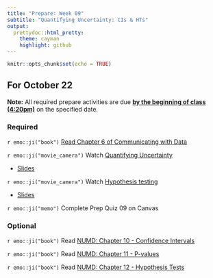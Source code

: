 ```yaml
---
title: "Prepare: Week 09"
subtitle: "Quantifying Uncertainty: CIs & HTs"
output: 
  prettydoc::html_pretty:
    theme: cayman
    highlight: github
---
```


```r
knitr::opts_chunk$set(echo = TRUE)
```


## For October 22

**Note:** All required prepare activities are due **<u>by the beginning of class (4:20pm)</u>** on the specified date.

### Required

`r emo::ji("book")` [Read Chapter 6 of Communicating with Data](https://apu.on.worldcat.org/oclc/1261275061)

`r emo::ji("movie_camera")` Watch [Quantifying Uncertainty](https://youtu.be/ZUBq4cMlBjk)

- [Slides](https://kgfitzgerald.github.io/APU_MATH_250/slides/26-quantify-uncertainty.html)


`r emo::ji("movie_camera")` Watch [Hypothesis testing](https://youtu.be/SSEhrGK9-8k)

- [Slides](https://kgfitzgerald.github.io/APU_MATH_250/slides/27-hypothesis-testing.html)

`r emo::ji("memo")` Complete Prep Quiz 09 on Canvas

### Optional 

`r emo::ji("book")` Read [NUMD: Chapter 10 - Confidence Intervals](https://nustat.github.io/intro-stat-ds/10-CIs.html)

`r emo::ji("book")` Read [NUMD: Chapter 11 - P-values](https://nustat.github.io/intro-stat-ds/11-pvalues.html)

`r emo::ji("book")` Read [NUMD: Chapter 12 - Hypothesis Tests](https://nustat.github.io/intro-stat-ds/12-hypothesis-tests.html)

